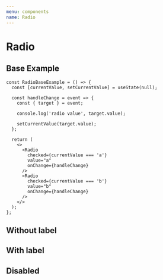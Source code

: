 ```yaml
---
menu: components
name: Radio
---
```



# Radio

<Props of={Radio} />

## Base Example

```
const RadioBaseExample = () => {
  const [currentValue, setCurrentValue] = useState(null);

  const handleChange = event => {
    const { target } = event;

    console.log('radio value', target.value);

    setCurrentValue(target.value);
  };

  return (
    <>
      <Radio
        checked={currentValue === 'a'}
        value="a"
        onChange={handleChange}
      />
      <Radio
        checked={currentValue === 'b'}
        value="b"
        onChange={handleChange}
      />
    </>
  );
};
```

## Without label

<Playground>
  <RadioBaseExample />
</Playground>

## With label

<Playground>
  <RadioExtendedExample label="end label radio" />
  <RadioExtendedExample label="start label radio" labelPlacement="start" />
  <RadioExtendedExample label="top label radio" labelPlacement="top" />
  <RadioExtendedExample label="top label radio" labelPlacement="bottom" />
</Playground>

## Disabled

<Playground>
  <RadioExtendedExample disabled label="disabled radio" />
</Playground>
